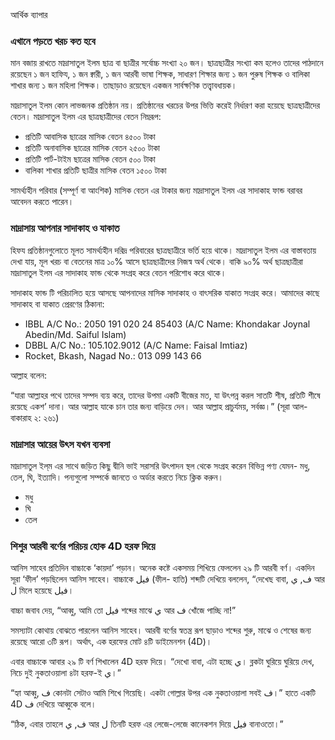 
<SEO pageTitle="আর্থিক ব্যাপার" />
<Box maxWidth={960} margin="0 auto" padding={{ xs: 3, sm: 4 }}>


<Text variant="h2" textAlign="center">
  আর্থিক ব্যাপার
</Text>
<Divider />

### এখানে পড়তে খরচ কত হবে

মান বজায় রাখতে মাদ্রাসাতুল ইলম ছাত্র বা ছাত্রীর সর্বোচ্চ সংখ্যা ২০ জন। ছাত্রছাত্রীর সংখ্যা কম হলেও তাদের পাঠদানে রয়েছেন ১ জন হাফিয, ১ জন ক্বারী, ১ জন আরবী ভাষা শিক্ষক, সাধারণ শিক্ষার জন্য ১ জন পুরুষ শিক্ষক ও বালিকা শাখার জন্য ১ জন মহিলা শিক্ষক। তাছাড়াও রয়েছেন একজন সার্বক্ষণিক তত্ত্বাবধায়ক।

মাদ্রাসাতুল ইলম কোন লাভজনক প্রতিষ্ঠান নয়। প্রতিষ্ঠানের খরচের উপর ভিত্তি করেই নির্ধারণ করা হয়েছে ছাত্রছাত্রীদের বেতন। মাদ্রাসাতুল ইলম এর ছাত্রছাত্রীদের বেতন নিম্নরূপ:

- প্রতিটি আবাসিক ছাত্রের মাসিক বেতন ৪৫০০ টাকা
- প্রতিটি অনাবাসিক ছাত্রের মাসিক বেতন ২৫০০ টাকা
- প্রতিটি পার্ট-টাইম ছাত্রের মাসিক বেতন ৫০০ টাকা
- বালিকা শাখার প্রতিটি ছাত্রীর মাসিক বেতন ১৫০০ টাকা

সামর্থ্যহীন পরিবার (সম্পূর্ণ বা আংশিক) মাসিক বেতন এর টাকার জন্য মাদ্রাসাতুল ইলম এর সাদাকাহ ফান্ড বরাবর আবেদন করতে পারেন।

### মাদ্রাসায় আপনার সাদাকাহ ও যাকাত

হিফয প্রতিষ্ঠানগুলোতে মূলত সামর্থ্যহীন দরিদ্র পরিবারের ছাত্রছাত্রীরে ভর্তি হয়ে থাকে। মাদ্রাসাতুল ইলম এর বাস্তাবতায় দেখা যায়, মূল খরচ বা বেতনের মাত্র ১০% আসে ছাত্রছাত্রীদের নিজস্ব অর্থ থেকে। বাকি ৯০% অর্থ ছাত্রছাত্রীরা মাদ্রাসাতুল ইলম এর সাদাকাহ ফান্ড থেকে সংগ্রহ করে বেতন পরিশোধ করে থাকে।

সাদাকাহ ফান্ড টি পরিচালিত হয়ে আসছে আপনাদের মাসিক সাদাকাহ ও বাৎসরিক যাকাত সংগ্রহ করে। আমাদের কাছে সাদাকাহ বা যাকাত প্রেরণের ঠিকানা:

- IBBL A/C No.: 2050 191 020 24 85403
  (A/C Name: Khondakar Joynal Abedin/Md. Saiful Islam)
- DBBL A/C No.: 105.102.9012
  (A/C Name: Faisal Imtiaz)
- Rocket, Bkash, Nagad No.: 013 099 143 66

আল্লাহ বলেন:

“যারা আল্লাহর পথে তাদের সম্পদ ব্যয় করে, তাদের উপমা একটি বীজের মত, যা উৎপন্ন করল সাতটি শীষ, প্রতিটি শীষে রয়েছে একশ’ দানা। আর আল্লাহ যাকে চান তার জন্য বাড়িয়ে দেন। আর আল্লাহ প্রাচুর্যময়, সর্বজ্ঞ।” (সূরা আল-বাকারাহ ২: ২৬১)

### মাদ্রাসার আয়ের উৎস যখন ব্যবসা

মাদ্রাসাতুল ইল্‌ম এর সাথে জড়িত কিছু দ্বীনি ভাই সরাসরি উৎপাদন স্থল থেকে সংগ্রহ করেন বিভিন্ন পণ্য যেমন- মধু, তেল, ঘি, ইত্যাদি। পন্যগুলো সম্পর্কে জানতে ও অর্ডার করতে নিচে ক্লিক করুন।

- মধু
- ঘি
- তেল

### শিশুর আরবী বর্ণের পরিচয় হোক 4D হরফ দিয়ে

আনিস সাহেব প্রতিদিন বাচ্চাকে ‘কায়দা’ পড়ান। অনেক কষ্টে একসময় শিখিয়ে ফেললেন ২৯ টি আরবী বর্ণ। একদিন সূরা ‘ফীল’ পড়ছিলেন আনিস সাহেব। বাচ্চাকে فيل (ফীল- হাতি) শব্দটি দেখিয়ে বললেন, “দেখেছ বাবা, ف, ي আর ل মিলে হয়েছে فيل।

বাচ্চা জবাব দেয়, “আব্বু, আমি তো فيل শব্দের মাঝে ي আর ف খোঁজে পাচ্ছি না!”

সমস্যাটা কোথায় বোঝতে পারলেন আনিস সাহেব। আরবী বর্ণের স্বতন্ত্র রূপ ছাড়াও শব্দের শুরু, মাঝে ও শেষের জন্য রয়েছে আরো ৩টি রূপ। অর্থাৎ, এক হরফের মোট ৪টি ডাইমেনশন (4D)।

এবার বাচ্চাকে আবার ২৯ টি বর্ণ শিখালেন 4D হরফ দিয়ে।
“দেখো বাবা, এটা হচ্ছে ي। ব্লকটা ঘুরিয়ে ঘুরিয়ে দেখ, নিচে দুই নুকতাওয়ালা ৪টা হরফ-ই ي।”

“হ্যা আব্বু, ف কোনটা সেটাও আমি শিখে গিয়েছি। একটা গোল্লার উপর এক নুকতাওয়ালা সবই ف।” হাতে একটি 4D ف দেখিয়ে আব্বুকে বলে।

“ঠিক, এবার তাহলে ف, ي আর ل তিনটি হরফ এর লেজে-লেজে কানেকশন দিয়ে فيل বানাওতো।”

</Box>

